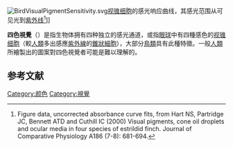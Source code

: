 {{Expand|time=2016-09-24T15:41:58+00:00}}
[[File:BirdVisualPigmentSensitivity.svg|thumb]][[视锥细胞|视锥细胞]]的感光响应曲线，其感光范围从可见光到[[紫外线|紫外线]]<ref name=hart>Figure data, uncorrected absorbance curve fits, from Hart NS, Partridge JC, Bennett ATD and Cuthill IC (2000) Visual pigments, cone oil droplets and ocular media in four species of estrildid finch. Journal of Comparative Physiology A186 (7-8): 681-694.</ref>]]

'''四色視覺'''（{{lang-en|Tetrachromacy}}）是指生物体拥有四种独立的感光通道，或指[[眼球|眼球]]中有四種感色的[[视锥细胞|视锥细胞]]（較[[人類|人類]]多出感應[[紫外線|紫外線]]的[[錐狀細胞|錐狀細胞]]），大部分[[鳥類|鳥類]]具有此種特徵。一般[[人類|人類]]所繪製出的圖案對四色視覺者可能是難以理解的。

== 参考文献 ==
{{Reflist}}

{{颜色主题}}
[[Category:颜色|Category:颜色]]
[[Category:視覺|Category:視覺]]